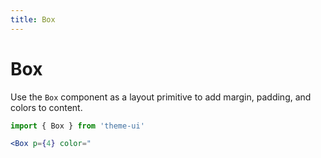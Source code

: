 ```yaml
---
title: Box
---
```


# Box

Use the `Box` component as a layout primitive to add margin, padding, and colors
to content.

```js
import { Box } from 'theme-ui'
```

```jsx live=true
<Box p={4} color="